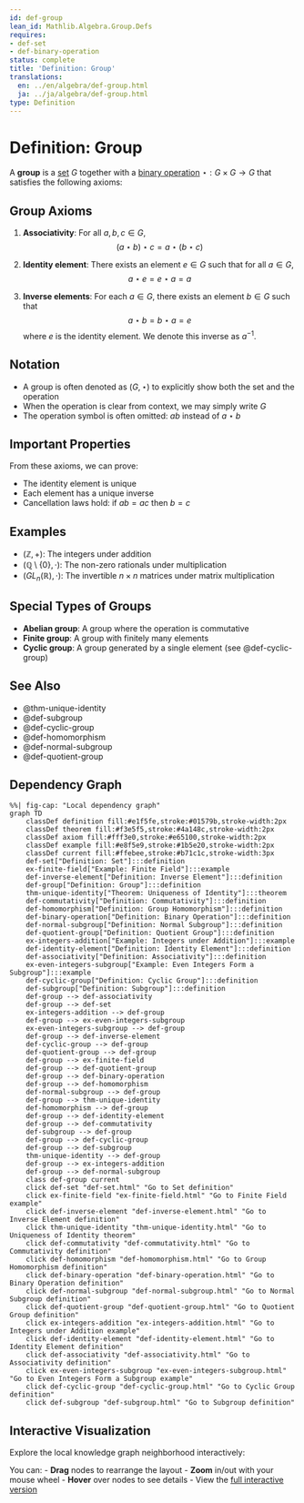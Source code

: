 ```yaml
---
id: def-group
lean_id: Mathlib.Algebra.Group.Defs
requires:
- def-set
- def-binary-operation
status: complete
title: 'Definition: Group'
translations:
  en: ../en/algebra/def-group.html
  ja: ../ja/algebra/def-group.html
type: Definition
---
```


# Definition: Group {#def-group}

A **group** is a [set](../logic-set-theory/def-set.qmd) $G$ together with a [binary operation](def-binary-operation.qmd) $\star: G \times G \to G$ that satisfies the following axioms:

## Group Axioms

1. **Associativity**: For all $a, b, c \in G$,
   $$(a \star b) \star c = a \star (b \star c)$$

2. **Identity element**: There exists an element $e \in G$ such that for all $a \in G$,
   $$a \star e = e \star a = a$$

3. **Inverse elements**: For each $a \in G$, there exists an element $b \in G$ such that
   $$a \star b = b \star a = e$$
   where $e$ is the identity element. We denote this inverse as $a^{-1}$.

## Notation

- A group is often denoted as $(G, \star)$ to explicitly show both the set and the operation
- When the operation is clear from context, we may simply write $G$
- The operation symbol is often omitted: $ab$ instead of $a \star b$

## Important Properties

From these axioms, we can prove:

- The identity element is unique
- Each element has a unique inverse
- Cancellation laws hold: if $ab = ac$ then $b = c$

## Examples

- $(\mathbb{Z}, +)$: The integers under addition
- $(\mathbb{Q} \setminus \{0\}, \cdot)$: The non-zero rationals under multiplication
- $(GL_n(\mathbb{R}), \cdot)$: The invertible $n \times n$ matrices under matrix multiplication

## Special Types of Groups

- **Abelian group**: A group where the operation is commutative
- **Finite group**: A group with finitely many elements
- **Cyclic group**: A group generated by a single element (see @def-cyclic-group)

## See Also

- @thm-unique-identity
- @def-subgroup
- @def-cyclic-group
- @def-homomorphism
- @def-normal-subgroup
- @def-quotient-group

## Dependency Graph

```mermaid
%%| fig-cap: "Local dependency graph"
graph TD
    classDef definition fill:#e1f5fe,stroke:#01579b,stroke-width:2px
    classDef theorem fill:#f3e5f5,stroke:#4a148c,stroke-width:2px
    classDef axiom fill:#fff3e0,stroke:#e65100,stroke-width:2px
    classDef example fill:#e8f5e9,stroke:#1b5e20,stroke-width:2px
    classDef current fill:#ffebee,stroke:#b71c1c,stroke-width:3px
    def-set["Definition: Set"]:::definition
    ex-finite-field["Example: Finite Field"]:::example
    def-inverse-element["Definition: Inverse Element"]:::definition
    def-group["Definition: Group"]:::definition
    thm-unique-identity["Theorem: Uniqueness of Identity"]:::theorem
    def-commutativity["Definition: Commutativity"]:::definition
    def-homomorphism["Definition: Group Homomorphism"]:::definition
    def-binary-operation["Definition: Binary Operation"]:::definition
    def-normal-subgroup["Definition: Normal Subgroup"]:::definition
    def-quotient-group["Definition: Quotient Group"]:::definition
    ex-integers-addition["Example: Integers under Addition"]:::example
    def-identity-element["Definition: Identity Element"]:::definition
    def-associativity["Definition: Associativity"]:::definition
    ex-even-integers-subgroup["Example: Even Integers Form a Subgroup"]:::example
    def-cyclic-group["Definition: Cyclic Group"]:::definition
    def-subgroup["Definition: Subgroup"]:::definition
    def-group --> def-associativity
    def-group --> def-set
    ex-integers-addition --> def-group
    def-group --> ex-even-integers-subgroup
    ex-even-integers-subgroup --> def-group
    def-group --> def-inverse-element
    def-cyclic-group --> def-group
    def-quotient-group --> def-group
    def-group --> ex-finite-field
    def-group --> def-quotient-group
    def-group --> def-binary-operation
    def-group --> def-homomorphism
    def-normal-subgroup --> def-group
    def-group --> thm-unique-identity
    def-homomorphism --> def-group
    def-group --> def-identity-element
    def-group --> def-commutativity
    def-subgroup --> def-group
    def-group --> def-cyclic-group
    def-group --> def-subgroup
    thm-unique-identity --> def-group
    def-group --> ex-integers-addition
    def-group --> def-normal-subgroup
    class def-group current
    click def-set "def-set.html" "Go to Set definition"
    click ex-finite-field "ex-finite-field.html" "Go to Finite Field example"
    click def-inverse-element "def-inverse-element.html" "Go to Inverse Element definition"
    click thm-unique-identity "thm-unique-identity.html" "Go to Uniqueness of Identity theorem"
    click def-commutativity "def-commutativity.html" "Go to Commutativity definition"
    click def-homomorphism "def-homomorphism.html" "Go to Group Homomorphism definition"
    click def-binary-operation "def-binary-operation.html" "Go to Binary Operation definition"
    click def-normal-subgroup "def-normal-subgroup.html" "Go to Normal Subgroup definition"
    click def-quotient-group "def-quotient-group.html" "Go to Quotient Group definition"
    click ex-integers-addition "ex-integers-addition.html" "Go to Integers under Addition example"
    click def-identity-element "def-identity-element.html" "Go to Identity Element definition"
    click def-associativity "def-associativity.html" "Go to Associativity definition"
    click ex-even-integers-subgroup "ex-even-integers-subgroup.html" "Go to Even Integers Form a Subgroup example"
    click def-cyclic-group "def-cyclic-group.html" "Go to Cyclic Group definition"
    click def-subgroup "def-subgroup.html" "Go to Subgroup definition"
```

## Interactive Visualization

Explore the local knowledge graph neighborhood interactively:

::: {.graph-viz data-id="def-group" data-width="700" data-height="500"}
:::

You can:
- **Drag** nodes to rearrange the layout
- **Zoom** in/out with your mouse wheel
- **Hover** over nodes to see details
- View the [full interactive version](../../output/interactive/def-group.html){target="_blank"}
